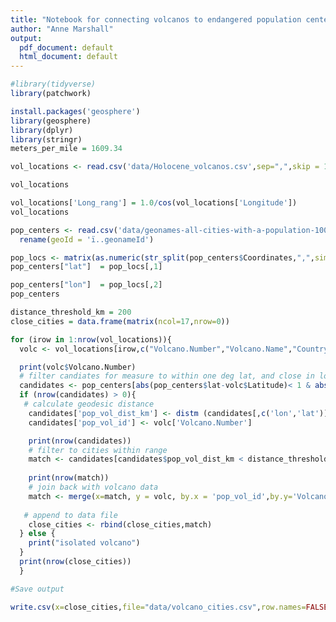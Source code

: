 ```yaml
---
title: "Notebook for connecting volcanos to endangered population centers"
author: "Anne Marshall"
output:
  pdf_document: default
  html_document: default
---
```


```r

#library(tidyverse)
library(patchwork)

install.packages('geosphere')
library(geosphere)
library(dplyr)
library(stringr)
meters_per_mile = 1609.34
```




```r


vol_locations <- read.csv('data/Holocene_volcanos.csv',sep=",",skip = 1)

vol_locations

```

```r
vol_locations['Long_rang'] = 1.0/cos(vol_locations['Longitude'])
vol_locations
```

```r

pop_centers <- read.csv('data/geonames-all-cities-with-a-population-1000-reduced.csv',sep=",") %>%
  rename(geoId = 'ï..geonameId')

pop_locs <- matrix(as.numeric(str_split(pop_centers$Coordinates,",",simplify=TRUE)),ncol=2)
pop_centers["lat"]  = pop_locs[,1]

pop_centers["lon"]  = pop_locs[,2]
pop_centers

```


```r

distance_threshold_km = 200
close_cities = data.frame(matrix(ncol=17,nrow=0))

for (irow in 1:nrow(vol_locations)){
  volc <- vol_locations[irow,c("Volcano.Number","Volcano.Name","Country", "Primary.Volcano.Type","Developing.Nation","Longitude","Latitude","Long_rang")]

  print(volc$Volcano.Number)
  # filter candiates for measure to within one deg lat, and close in long (depending on lat)
  candidates <- pop_centers[abs(pop_centers$lat-volc$Latitude)< 1 & abs(pop_centers$lon - volc$Longitude) < abs(as.numeric(volc$Long_rang)),]
  if (nrow(candidates) > 0){
   # calculate geodesic distance
    candidates['pop_vol_dist_km'] <- distm (candidates[,c('lon','lat')],volc[,c('Longitude','Latitude')],fun=distGeo)/1000
    candidates['pop_vol_id'] <- volc['Volcano.Number']

    print(nrow(candidates))
    # filter to cities within range
    match <- candidates[candidates$pop_vol_dist_km < distance_threshold_km,]
  
    print(nrow(match))
    # join back with volcano data
    match <- merge(x=match, y = volc, by.x = 'pop_vol_id',by.y='Volcano.Number')
  
   # append to data file
    close_cities <- rbind(close_cities,match)
  } else {
    print("isolated volcano")
  }
  print(nrow(close_cities))
  }

#Save output

write.csv(x=close_cities,file="data/volcano_cities.csv",row.names=FALSE)

```
